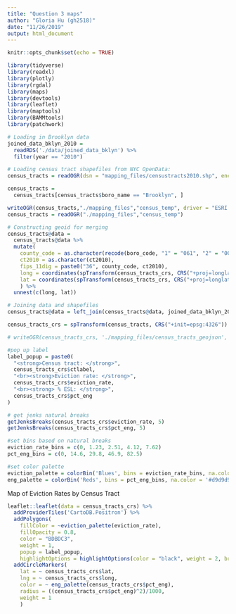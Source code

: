 ```yaml
---
title: "Question 3 maps"
author: "Gloria Hu (gh2518)"
date: "11/26/2019"
output: html_document
---
```


```r
knitr::opts_chunk$set(echo = TRUE)
```

```r
library(tidyverse)
library(readxl)
library(plotly)
library(rgdal)
library(maps)
library(devtools)
library(leaflet)
library(maptools)
library(BAMMtools)
library(patchwork)
```

```r
# Loading in Brooklyn data
joined_data_bklyn_2010 = 
  readRDS('./data/joined_data_bklyn') %>%
  filter(year == "2010")

# Loading census tract shapefiles from NYC OpenData:
census_tracts = readOGR(dsn = "mapping_files/censustracts2010.shp", encoding = "UTF-8") 

census_tracts = 
  census_tracts[census_tracts$boro_name == "Brooklyn", ]

writeOGR(census_tracts,"./mapping_files","census_temp", driver = "ESRI Shapefile", overwrite_layer = TRUE)
census_tracts = readOGR("./mapping_files","census_temp")

# Constructing geoid for merging
census_tracts@data = 
  census_tracts@data %>% 
  mutate(
    county_code = as.character(recode(boro_code, "1" = "061", "2" = "005", "3" = "047", "4" = "081", "5" = "085")),
    ct2010 = as.character(ct2010),
    fips_11dig = paste0("36", county_code, ct2010),
    long = coordinates(spTransform(census_tracts_crs, CRS("+proj=longlat +datum=WGS84")))[,1],
    lat = coordinates(spTransform(census_tracts_crs, CRS("+proj=longlat +datum=WGS84")))[,2]
    ) %>%
  unnest(c(long, lat))

# Joining data and shapefiles
census_tracts@data = left_join(census_tracts@data, joined_data_bklyn_2010, by = c("fips_11dig" = "geoid"))
```

```r
census_tracts_crs = spTransform(census_tracts, CRS("+init=epsg:4326"))

# writeOGR(census_tracts_crs, './mapping_files/census_tracts_geojson', layer = 'census_tracts', driver = 'GeoJSON')
```

```r
#pop up label
label_popup = paste0(
  "<strong>Census tract: </strong>",
  census_tracts_crs$ctlabel,
  "<br><strong>Eviction rate: </strong>",
  census_tracts_crs$eviction_rate,
  "<br><strong> % ESL: </strong>",
  census_tracts_crs$pct_eng
)

# get jenks natural breaks
getJenksBreaks(census_tracts_crs$eviction_rate, 5)
getJenksBreaks(census_tracts_crs$pct_eng, 5)

#set bins based on natural breaks
eviction_rate_bins = c(0, 1.23, 2.51, 4.12, 7.62)
pct_eng_bins = c(0, 14.6, 29.8, 46.9, 82.5)

#set color palette
eviction_palette = colorBin('Blues', bins = eviction_rate_bins, na.color = '#d9d9d9')
eng_palette = colorBin('Reds', bins = pct_eng_bins, na.color = '#d9d9d9')
```

Map of Eviction Rates by Census Tract
```r
leaflet::leaflet(data = census_tracts_crs) %>% 
  addProviderTiles('CartoDB.Positron') %>% 
  addPolygons(
    fillColor = ~eviction_palette(eviction_rate),
    fillOpacity = 0.8,
    color = "BDBDC3",
    weight = 1,
    popup = label_popup,
    highlightOptions = highlightOptions(color = "black", weight = 2, bringToFront = TRUE)) %>% 
  addCircleMarkers(
    lat = ~ census_tracts_crs$lat, 
    lng = ~ census_tracts_crs$long,
    color = ~ eng_palette(census_tracts_crs$pct_eng),
    radius = ((census_tracts_crs$pct_eng)^2)/1000,
    weight = 1
    )
```

